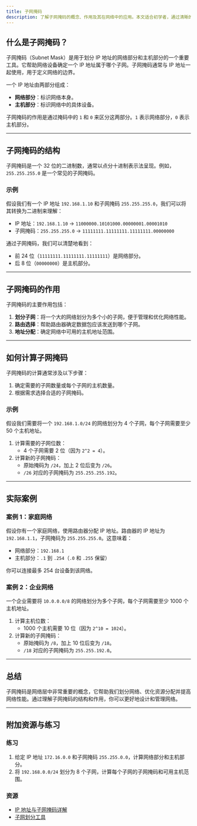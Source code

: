 ```yaml
---
title: 子网掩码
description: 了解子网掩码的概念、作用及其在网络中的应用。本文适合初学者，通过清晰的解释和实际案例帮助你掌握子网掩码的核心知识。
---
```


## 什么是子网掩码？

子网掩码（Subnet Mask）是用于划分 IP 地址的网络部分和主机部分的一个重要工具。它帮助网络设备确定一个 IP 地址属于哪个子网。子网掩码通常与 IP 地址一起使用，用于定义网络的边界。

一个 IP 地址由两部分组成：
- **网络部分**：标识网络本身。
- **主机部分**：标识网络中的具体设备。

子网掩码的作用是通过掩码中的 `1` 和 `0` 来区分这两部分。`1` 表示网络部分，`0` 表示主机部分。

---

## 子网掩码的结构

子网掩码是一个 32 位的二进制数，通常以点分十进制表示法呈现。例如，`255.255.255.0` 是一个常见的子网掩码。

### 示例
假设我们有一个 IP 地址 `192.168.1.10` 和子网掩码 `255.255.255.0`，我们可以将其转换为二进制来理解：

- IP 地址：`192.168.1.10` → `11000000.10101000.00000001.00001010`
- 子网掩码：`255.255.255.0` → `11111111.11111111.11111111.00000000`

通过子网掩码，我们可以清楚地看到：
- 前 24 位（`11111111.11111111.11111111`）是网络部分。
- 后 8 位（`00000000`）是主机部分。

---

## 子网掩码的作用

子网掩码的主要作用包括：
1. **划分子网**：将一个大的网络划分为多个小的子网，便于管理和优化网络性能。
2. **路由选择**：帮助路由器确定数据包应该发送到哪个子网。
3. **地址分配**：确定网络中可用的主机地址范围。

---

## 如何计算子网掩码

子网掩码的计算通常涉及以下步骤：
1. 确定需要的子网数量或每个子网的主机数量。
2. 根据需求选择合适的子网掩码。

### 示例
假设我们需要将一个 `192.168.1.0/24` 的网络划分为 4 个子网，每个子网需要至少 50 个主机地址。

1. 计算需要的子网位数：
   - 4 个子网需要 2 位（因为 `2^2 = 4`）。
2. 计算新的子网掩码：
   - 原始掩码为 `/24`，加上 2 位后变为 `/26`。
   - `/26` 对应的子网掩码为 `255.255.255.192`。

---

## 实际案例

### 案例 1：家庭网络
假设你有一个家庭网络，使用路由器分配 IP 地址。路由器的 IP 地址为 `192.168.1.1`，子网掩码为 `255.255.255.0`。这意味着：
- 网络部分：`192.168.1`
- 主机部分：`.1` 到 `.254`（`.0` 和 `.255` 保留）

你可以连接最多 254 台设备到该网络。

### 案例 2：企业网络
一个企业需要将 `10.0.0.0/8` 的网络划分为多个子网，每个子网需要至少 1000 个主机地址。

1. 计算主机位数：
   - 1000 个主机需要 10 位（因为 `2^10 = 1024`）。
2. 计算新的子网掩码：
   - 原始掩码为 `/8`，加上 10 位后变为 `/18`。
   - `/18` 对应的子网掩码为 `255.255.192.0`。

---

## 总结

子网掩码是网络层中非常重要的概念，它帮助我们划分网络、优化资源分配并提高网络性能。通过理解子网掩码的结构和作用，你可以更好地设计和管理网络。

---

## 附加资源与练习

### 练习
1. 给定 IP 地址 `172.16.0.0` 和子网掩码 `255.255.0.0`，计算网络部分和主机部分。
2. 将 `192.168.0.0/24` 划分为 8 个子网，计算每个子网的子网掩码和可用主机范围。

### 资源
- [IP 地址与子网掩码详解](https://example.com)
- [子网划分工具](https://example.com/tool)